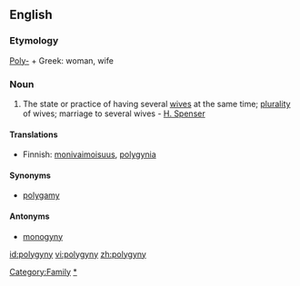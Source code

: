 ==English==

===Etymology===
[[Poly-]] + Greek: woman, wife

===Noun===
{{en-noun|polygynies}}

# The state or practice of having several [[wife|wives]] at the same time; [[plurality]] of wives; marriage to several wives - [[H. Spenser]]

====Translations====
{{top}}
*Finnish: [[monivaimoisuus]], [[polygynia]]
{{mid}}
{{bottom}}

====Synonyms====
*[[polygamy]]

====Antonyms====
*[[monogyny]]

[[Category:Family]]
[[Category:Marriage|*]]

[[id:polygyny]]
[[vi:polygyny]]
[[zh:polygyny]]